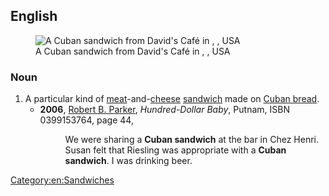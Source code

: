 ==English==
{{wikipedia}}
[[File:Cuban sandwich from David's Cafe, Miami, Florida - 20130910.jpg|thumb|A Cuban sandwich from David's Café in {{w|Miami}}, {{w|Florida}}, USA]]

===Noun===
{{en-noun|es|head=[[Cuban]] [[sandwich]]}}
# A particular kind of [[meat]]-and-[[cheese]] [[sandwich]] made on [[Cuban bread]].
#* '''2006''', [[w:Robert B. Parker|Robert B. Parker]], ''Hundred-Dollar Baby'', Putnam, ISBN 0399153764, page 44,
#*: We were sharing a '''Cuban sandwich''' at the bar in Chez Henri. Susan felt that Riesling was appropriate with a '''Cuban sandwich'''. I was drinking beer.
[[Category:en:Sandwiches]]